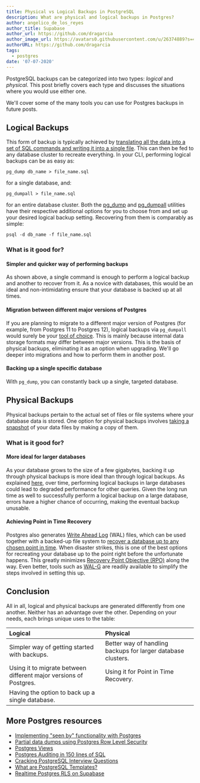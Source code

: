 ```yaml
---
title: Physical vs Logical Backups in PostgreSQL
description: What are physical and logical backups in Postgres?
author: angelico_de_los_reyes
author_title: Supabase
author_url: https://github.com/dragarcia
author_image_url: https://avatars0.githubusercontent.com/u/26374889?s=400&u=f5e35e9b47a50fa2b4d8c4bb96babd921071bcf1&v=4
authorURL: https://github.com/dragarcia
tags:
  - postgres
date: '07-07-2020'
---
```


PostgreSQL backups can be categorized into two types: _logical_ and _physical_. This post briefly covers each type and discusses the situations where you would use either one.

We'll cover some of the many tools you can use for Postgres backups in future posts.

<!--truncate-->

## Logical Backups

This form of backup is typically achieved by [translating all the data into a set of SQL commands and writing it into a single file](https://www.postgresql.org/docs/current/backup-dump.html). This can then be fed to any database cluster to recreate everything. In your CLI, performing logical backups can be as easy as:

```shell
pg_dump db_name > file_name.sql
```

for a single database, and:

```shell
pg_dumpall > file_name.sql
```

for an entire database cluster. Both the [pg_dump](https://www.postgresql.org/docs/current/app-pgdump.html) and [pg_dumpall](https://www.postgresql.org/docs/current/app-pg-dumpall.html) utilities have their respective additional options for you to choose from and set up your desired logical backup setting. Recovering from them is comparably as simple:

```shell
psql -d db_name -f file_name.sql
```

### What is it good for?

#### Simpler and quicker way of performing backups

As shown above, a single command is enough to perform a logical backup and another to recover from it. As a novice with databases, this would be an ideal and non-intimidating ensure that your database is backed up at all times.

#### Migration between different major versions of Postgres

If you are planning to migrate to a different major version of Postgres (for example, from Postgres 11 to Postgres 12), logical backups via `pg_dumpall` would surely be your [tool of choice](https://www.postgresql.org/docs/current/upgrading.html). This is mainly because internal data storage formats may differ between major versions. This is the basis of physical backups, eliminating it as an option when upgrading. We'll go deeper into migrations and how to perform them in another post.

#### Backing up a single specific database

With `pg_dump`, you can constantly back up a single, targeted database.

## Physical Backups

Physical backups pertain to the actual set of files or file systems where your database data is stored. One option for physical backups involves [taking a snapshot](https://www.postgresql.org/docs/current/backup-file.html) of your data files by making a copy of them.

### What is it good for?

#### More ideal for larger databases

As your database grows to the size of a few gigabytes, backing it up through physical backups is more ideal than through logical backups. As explained [here](https://devcenter.heroku.com/articles/heroku-postgres-data-safety-and-continuous-protection#the-performance-impact-of-logical-backups), over time, performing logical backups in large databases could lead to degraded performance for other queries. Given the long run time as well to successfully perform a logical backup on a large database, errors have a higher chance of occurring, making the eventual backup unusable.

#### Achieving Point in Time Recovery

Postgres also generates [Write Ahead Log](https://www.postgresql.org/docs/current/wal-intro.html) (WAL) files, which can be used together with a backed-up file system to [recover a database up to any chosen point in time](https://www.postgresql.org/docs/current/continuous-archiving.html). When disaster strikes, this is one of the best options for recreating your database up to the point right before the unfortunate happens. This greatly minimizes [Recovery Point Objective (RPO)](https://www.ibm.com/services/business-continuity/rpo) along the way. Even better, tools such as [WAL-G](https://github.com/wal-g/wal-g) are readily available to simplify the steps involved in setting this up.

## Conclusion

All in all, logical and physical backups are generated differently from one another. Neither has an advantage over the other. Depending on your needs, each brings unique uses to the table:

| Logical                                                           | Physical                                                     |
| :---------------------------------------------------------------- | :----------------------------------------------------------- |
| Simpler way of getting started with backups.                      | Better way of handling backups for larger database clusters. |
| Using it to migrate between different major versions of Postgres. | Using it for Point in Time Recovery.                         |
| Having the option to back up a single database.                   |                                                              |

## More Postgres resources

- [Implementing "seen by" functionality with Postgres](https://supabase.com/blog/seen-by-in-postgresql)
- [Partial data dumps using Postgres Row Level Security](https://supabase.com/blog/partial-postgresql-data-dumps-with-rls)
- [Postgres Views](https://supabase.com/blog/postgresql-views)
- [Postgres Auditing in 150 lines of SQL](https://supabase.com/blog/audit)
- [Cracking PostgreSQL Interview Questions](https://supabase.com/blog/cracking-postgres-interview)
- [What are PostgreSQL Templates?](https://supabase.com/blog/postgresql-templates)
- [Realtime Postgres RLS on Supabase](https://supabase.com/blog/realtime-row-level-security-in-postgresql)
